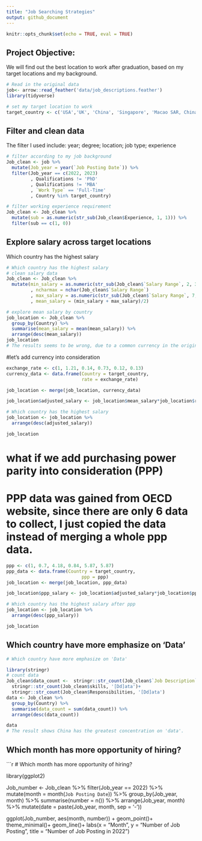 ```yaml
---
title: "Job Searching Strategies"
output: github_document
---
```


```r
knitr::opts_chunk$set(echo = TRUE, eval = TRUE)
```

## Project Objective: 

We will find out the best location to work after graduation, based on my target locations and my background.

```r
# Read in the original data
job<- arrow::read_feather('data/job_descriptions.feather')
library(tidyverse)

# set my target location to work
target_country <- c('USA','UK', 'China', 'Singapore', 'Macao SAR, China', 'Hong Kong SAR, China')
```

## Filter and clean data
The filter I used include:
year; degree; location; job type; experience

```r
# filter according to my job background
Job_clean <- job %>% 
  mutate(Job_year = year(`Job Posting Date`)) %>% 
  filter(Job_year == c(2022, 2023)
         , Qualifications != 'PhD'
         , Qualifications != 'MBA'
         , `Work Type` == 'Full-Time'
         , Country %in% target_country)

# filter working experience requirement
Job_clean <- Job_clean %>%
  mutate(sub = as.numeric(str_sub(Job_clean$Experience, 1, 1))) %>% 
  filter(sub == c(1, 0))
```

## Explore salary across target locations
Which country has the highest salary

```r
# Which country has the highest salary
# clean salary data
Job_clean <- Job_clean %>% 
  mutate(min_salary = as.numeric(str_sub(Job_clean$`Salary Range`, 2, 3))
         , ncharmax = nchar(Job_clean$`Salary Range`)
         , max_salary = as.numeric(str_sub(Job_clean$`Salary Range`, 7, ncharmax - 1))
         , mean_salary = (min_salary + max_salary)/2)

# explore mean salary by country 
job_location <- Job_clean %>% 
  group_by(Country) %>% 
  summarise(mean_salary = mean(mean_salary)) %>% 
  arrange(desc(mean_salary))
job_location
# The results seems to be wrong, due to a common currency in the original dataset.
```
#let's add currency into consideration
```r
exchange_rate <- c(1, 1.21, 0.14, 0.73, 0.12, 0.13)
currency_data <- data.frame(Country = target_country,
                            rate = exchange_rate)

job_location <- merge(job_location, currency_data)

job_location$adjusted_salary <- job_location$mean_salary*job_location$rate

# Which country has the highest salary
job_location <- job_location %>% 
  arrange(desc(adjusted_salary))

job_location
```

# what if we add purchasing power parity into consideration (PPP)
# PPP data was gained from OECD website, since there are only 6 data to collect, I just copied the data instead of merging a whole ppp data.
```r
ppp <- c(1, 0.7, 4.18, 0.84, 5.87, 5.87)
ppp_data <- data.frame(Country = target_country,
                            ppp = ppp)
job_location <- merge(job_location, ppp_data)

job_location$ppp_salary <- job_location$adjusted_salary*job_location$ppp

# Which country has the highest salary after ppp
job_location <- job_location %>% 
  arrange(desc(ppp_salary))

job_location
```

## Which country have more emphasize on 'Data'

```r
# Which country have more emphasize on 'Data'

library(stringr)
# count data
Job_clean$data_count <-  stringr::str_count(Job_clean$`Job Description`, '[Dd]ata') + 
  stringr::str_count(Job_clean$skills, '[Dd]ata')+
  stringr::str_count(Job_clean$Responsibilities, '[Dd]ata')
data <- Job_clean %>% 
  group_by(Country) %>% 
  summarise(data_count = sum(data_count)) %>% 
  arrange(desc(data_count))

data
# The result shows China has the greatest concentration on 'data'.
```
## Which month has more opportunity of hiring?

```r
# Which month has more opportunity of hiring?

library(ggplot2)

Job_number <- Job_clean %>% 
  filter(Job_year == 2022) %>% 
  mutate(month = month(`Job Posting Date`)) %>% 
  group_by(Job_year, month) %>% 
  summarise(number = n()) %>% 
  arrange(Job_year, month) %>% 
  mutate(date = paste(Job_year, month, sep = '-'))

ggplot(Job_number, aes(month, number)) +
  geom_point()+
  theme_minimal()+
  geom_line()+
  labs(x = "Month", 
       y = "Number of Job Posting", 
       title = "Number of Job Posting in 2022")
